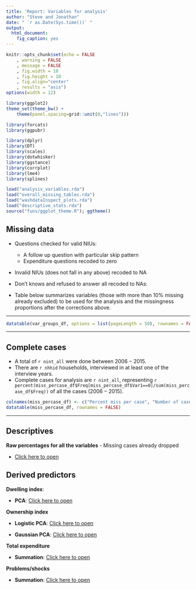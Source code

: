 ```yaml
---
title: 'Report: Variables for analysis'
author: "Steve and Jonathan"
date: " `r as.Date(Sys.time())` "
output:
  html_document:
    fig_caption: yes
---
```



```r
knitr::opts_chunk$set(echo = FALSE
	, warning = FALSE
	, message = FALSE
	, fig.width = 10
	, fig.height = 10
	, fig.align="center"
	, results = "asis")
options(width = 12)

library(ggplot2)
theme_set(theme_bw() +
	theme(panel.spacing=grid::unit(0,"lines")))

library(forcats)
library(ggpubr)

library(dplyr)
library(DT)
library(scales)
library(dotwhisker)
library(ggstance)
library(corrplot)
library(lme4)
library(splines)

load("analysis_variables.rda")
load("overall_missing_tables.rda")
load("washdataInspect_plots.rda")
load("descriptive_stats.rda")
source("funs/ggplot_theme.R"); ggtheme()

```


## Missing data

- Questions checked for valid NIUs:
	- A follow up question with particular skip pattern
	- Expenditure questions recoded to zero
- Invalid NIUs (does not fall in any above) recoded to NA
- Don't knows and refused to answer all recoded to NAs:

- Table below summarizes variables (those with more than 10\% missing already excluded) to be used for the analysis and the missingness proportions after the corrections above.

\vspace*{2cm}
****

```r
datatable(var_groups_df, options = list(pageLength = 50), rownames = FALSE)
```

\vspace*{2cm}
****


## Complete cases

- A total of `r nint_all` were done between $2006 - 2015$.
- There are `r nhhid` households, interviewed in at least one of the interview years.
- Complete cases for analysis are `r nint_all`, representing `r percent(miss_percase_df$Freq[miss_percase_df$Var1==0]/sum(miss_percase_df$Freq))` of all the cases ($2006 - 2015$).

```r
colnames(miss_percase_df) <- c("Percent miss per case", "Number of cases")
datatable(miss_percase_df, rownames = FALSE)
```

\vspace*{2cm}
****

## Descriptives

**Raw percentages for all the variables** - Missing cases already dropped

-	[Click here to open](./descriptive_stats.Rout.pdf)

## Derived predictors

**Dwelling index**:

- **PCA**: [Click here to open](./dwelling_pca_plot.Rout.pdf)

**Ownership index**

- **Logistic PCA**: [Click here to open](./ownership_lpca_plot.Rout.pdf)

- **Gaussian PCA**: [Click here to open](./ownership_gpca_plot.Rout.pdf)

**Total expenditure**

- **Summation**: [Click here to open](./expenditure_index_plot.Rout.pdf)


**Problems/shocks**

- **Summation**: [Click here to open](./problems_index_plot.Rout.pdf)


